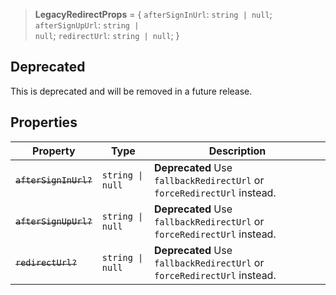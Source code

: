 > **LegacyRedirectProps** = \{ `afterSignInUrl`: <code>string \| null</code>; `afterSignUpUrl`: <code>string \| null</code>; `redirectUrl`: <code>string \| null</code>; \}

## Deprecated

This is deprecated and will be removed in a future release.

## Properties

| Property                                          | Type                        | Description                                                             |
| ------------------------------------------------- | --------------------------- | ----------------------------------------------------------------------- |
| <a id="aftersigninurl"></a> ~~`afterSignInUrl?`~~ | <code>string \| null</code> | **Deprecated** Use `fallbackRedirectUrl` or `forceRedirectUrl` instead. |
| <a id="aftersignupurl"></a> ~~`afterSignUpUrl?`~~ | <code>string \| null</code> | **Deprecated** Use `fallbackRedirectUrl` or `forceRedirectUrl` instead. |
| <a id="redirecturl"></a> ~~`redirectUrl?`~~       | <code>string \| null</code> | **Deprecated** Use `fallbackRedirectUrl` or `forceRedirectUrl` instead. |
